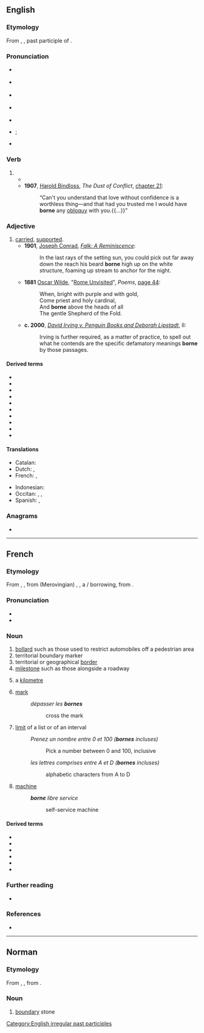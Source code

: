 {{also|Borne|borné}}
==English==

===Etymology===
From {{inh|en|ang|boren}}, {{m|ang|ġeboren}}, past participle of {{m|ang|beran}}.

===Pronunciation===
* {{a|RP}} {{IPA|en|/bɔːn/}}
* {{a|GenAm}} {{IPA|en|/bɔɹn/}}
* {{a|rhotic|horse-hoarse}} {{IPA|en|/bo(ː)ɹn/}}
* {{a|nonrhotic|horse-hoarse}} {{IPA|en|/boən/}}
* {{audio|en|En-us-borne.ogg|Audio (US)}}
* {{homophones|en|born}} {{qualifier|accents with the {{w|horse–hoarse merger}}}}; {{l|en|bawn}} {{qualifier|[[non-rhotic]] accents with the horse–hoarse merger}}
* {{rhymes|en|ɔː(ɹ)n}}

===Verb===
{{head|en|verb form}}

# {{inflection of|en|bear||past|part}}
#* {{RQ:Shakespeare Tempest|I|ii|passage={{smallcaps|Miranda}}: I ſhould ſinne / To thinke but Noblie of my Grand-mother, / Good wombes haue '''borne''' bad ſonnes.}}
#* '''1907''', [[w:Harold Edward Bindloss|Harold Bindloss]], ''The Dust of Conflict'', [http://openlibrary.org/works/OL4429277W chapter 21]:
#*: “Can't you understand that love without confidence is a worthless thing—and that had you trusted me I would have '''borne''' any [[obloquy]] with you.{{...}}”

===Adjective===
{{en-adj|-}}

# [[carried]], [[supported]].
#* '''1901''', [[w:Joseph Conrad|Joseph Conrad]], ''[[s:Falk|Falk: A Reminiscence]]'':
#*: In the last rays of the setting sun, you could pick out far away down the reach his beard '''borne''' high up on the white structure, foaming up stream to anchor for the night.
#* '''1881''' [[w:Oscar Wilde|Oscar Wilde]], "[[s:Rome Unvisited|Rome Unvisited]]", ''Poems'', [http://books.google.com/books?id=XlICAAAAQAAJ&pg=PA44&dq=wilde+%22Rome+Unvisited%22&hl=en&ei=MwaGTImqA8L_lgeK-4AZ&sa=X&oi=book_result&ct=result&resnum=1&ved=0CCkQ6AEwAA#v=onepage&q&f=false page 44]:
#*: When, bright with purple and with gold, <br/>Come priest and holy cardinal, <br/>And '''borne''' above the heads of all <br/>The gentle Shepherd of the Fold.
#* '''c. 2000''', ''[[s:David Irving v. Penguin Books and Deborah Lipstadt|David Irving v. Penguin Books and Deborah Lipstadt]]'', II:
#*: Irving is further required, as a matter of practice, to spell out what he contends are the specific defamatory meanings '''borne''' by those passages.

====Derived terms====
{{der-top3|Terms derived from ''borne''}}
* {{l|en|airborne}}
* {{l|en|bloodborne}}
* {{l|en|cartborne}}
* {{l|en|railborne}}
* {{l|en|seaborne}}
* {{l|en|shipborne}}
* {{l|en|spaceborne}}
* {{l|en|trainborne}}
* {{l|en|wainborne}}
* {{l|en|waterborne}}
{{der-bottom}}

====Translations====
{{trans-top|carried, supported}}
* Catalan: {{t|ca|cargat}}
* Dutch: {{t+|nl|gedragen}}, {{t+|nl|ondersteund}}
* French: {{t+|fr|porté}}, {{t+|fr|supporté}}
{{trans-mid}}
* Indonesian: {{t+|id|dibawa}}
* Occitan: {{t+|oc|cargat}}, {{t+|oc|portat}}, {{t|oc|suportat}}
* Spanish: {{t+|es|soportado}}, {{t+|es|aguantado}}
{{trans-bottom}}

===Anagrams===
* {{anagrams|en|a=benor|Boner|Breon|Ebron|boner}}

[[Category:English irregular past participles]]

----

==French==

===Etymology===
From {{inh|fr|fro|bontie}}, {{m|fro|bodne}}, from {{der|fr|ML.|-}} (Merovingian) {{m|la|bodina|}}, {{m|la|butina||limit, boundary}}, a {{der|fr|cel|-}}/{{der|fr|xtg|-}} borrowing, from {{der|fr|cel-pro|*bonnicca||boundary}}.

===Pronunciation===
* {{fr-IPA}}
* {{audio|fr|Fr-borne.ogg|audio}}

===Noun===
{{fr-noun|f}}

# [[bollard]] such as those used to restrict automobiles off a pedestrian area
# territorial boundary marker
# territorial or geographical [[border]]
# [[milestone]] such as those alongside a roadway
# {{lb|fr|slang}} a [[kilometre]]
# [[mark]]
#: ''dépasser les '''bornes'''''
#:: cross the mark
# [[limit]] of a list or of an interval
#:''Prenez un nombre entre 0 et 100 ('''bornes''' incluses)''
#::Pick a number between 0 and 100, inclusive
#:''les lettres comprises entre A et D ('''bornes''' incluses)''
#::alphabetic characters from A to D
# [[machine]]
#:'''''borne''' libre service''
#:: self-service machine

====Derived terms====
* {{l|fr|borné}}
* {{l|fr|borner}}
* {{l|fr|borne-fontaine}}
* {{l|fr|borne-abreuvoir}}
* {{l|fr|dépasser les bornes}}
* {{l|fr|radioborne}}

===Further reading===
* {{R:TLFi}}

===References===
* {{R:es:Roberts:2014}}
----

==Norman==

===Etymology===
From {{inh|nrf|LL.|bodina}}, {{m|la|butina}}, from {{der|nrf|xtg|-}}.

===Noun===
{{nrf-noun|f}}

# {{lb|nrf|Jersey}} [[boundary]] stone